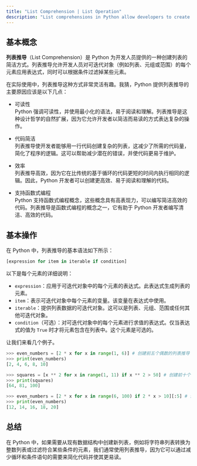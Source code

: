 ```yaml
---
title: "List Comprehension | List Operation"
description: "List comprehensions in Python allow developers to create lists by applying expressions to each element of an iterable and optionally filtering elements based on conditions. This feature simplifies code by reducing the need for loops and enhances readability and maintenance. The syntax for list comprehensions is [expression for item in iterable if condition], which enables efficient and concise list creation."
---
```


## 基本概念

**列表推导**（List Comprehension）是 Python 为开发人员提供的一种创建列表的简洁方式。列表推导允许开发人员对可迭代对象（例如列表、元组或范围）的每个元素应用表达式，同时可以根据条件过滤掉某些元素。

在实际使用中，列表推导这种方式非常灵活有趣。我猜，Python 提供列表推导的主要原因应该是以下几点：

-   可读性  
    Python 强调可读性，并使用最小化的语法，易于阅读和理解。列表推导是这种设计哲学的自然扩展，因为它允许开发者以简洁而易读的方式表达复杂的操作。

-   代码简洁  
    列表推导使开发者能够用一行代码创建复杂的列表，这减少了所需的代码量，简化了程序的逻辑。这可以帮助减少潜在的错误，并使代码更易于维护。

-   效率  
    列表推导高效，因为它在比传统的基于循环的代码更短的时间内执行相同的逻辑。因此，Python 开发者可以创建更高效、易于阅读和理解的代码。

-   支持函数式编程  
    Python 支持函数式编程概念，这些概念具有高表现力，可以编写简洁高效的代码。列表推导是函数式编程的概念之一，它有助于 Python 开发者编写清洁、高效的代码。

## 基本操作

在 Python 中，列表推导的基本语法如下所示：

```python
[expression for item in iterable if condition]
```

以下是每个元素的详细说明：

-   `expression`：应用于可迭代对象中的每个元素的表达式。此表达式生成列表的元素。
-   `item`：表示可迭代对象中每个元素的变量。该变量在表达式中使用。
-   `iterable`：提供列表数据的可迭代对象。这可以是列表、元组、范围或任何其他可迭代对象。
-   `condition`（可选）：对可迭代对象中的每个元素进行求值的表达式。仅当表达式的值为 `True` 时才将元素包含在列表中。这个元素是可选的。

让我们来看几个例子。

```python
>>> even_numbers = [2 * x for x in range(1, 6)] # 创建前五个偶数的列表推导
>>> print(even_numbers)
[2, 4, 6, 8, 10]

>>> squares = [x ** 2 for x in range(1, 11) if x ** 2 > 50] # 创建前十个数的平方的列表，但只包括大于50的平方
>>> print(squares)
[64, 81, 100]

>>> even_numbers = [2 * x for x in range(6, 100) if 2 * x > 10][:5] # 创建大于10的前五个偶数的列表
>>> print(even_numbers)
[12, 14, 16, 18, 20]
```

## 总结

在 Python 中，如果需要从现有数据结构中创建新列表，例如将字符串列表转换为整数列表或过滤符合某些条件的元素，我们通常使用列表推导，因为它可以通过减少循环和条件语句的需要来简化代码并使其更易读。
